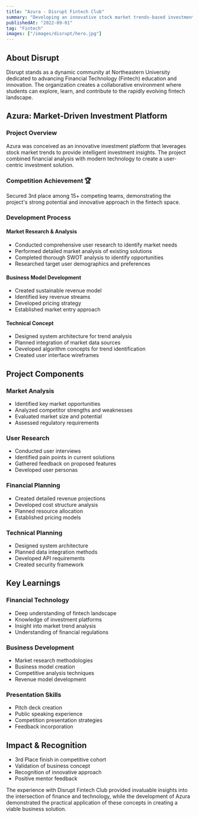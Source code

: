 ```yaml
---
title: "Azura - Disrupt Fintech Club"
summary: "Developing an innovative stock market trends-based investment platform"
publishedAt: "2022-09-01"
tag: "Fintech"
images: ["/images/disrupt/hero.jpg"]
---
```


## About Disrupt

Disrupt stands as a dynamic community at Northeastern University dedicated to advancing Financial Technology (Fintech) education and innovation. The organization creates a collaborative environment where students can explore, learn, and contribute to the rapidly evolving fintech landscape.

## Azura: Market-Driven Investment Platform

### Project Overview

Azura was conceived as an innovative investment platform that leverages stock market trends to provide intelligent investment insights. The project combined financial analysis with modern technology to create a user-centric investment solution.

### Competition Achievement 🏆

Secured 3rd place among 15+ competing teams, demonstrating the project's strong potential and innovative approach in the fintech space.

### Development Process

#### Market Research & Analysis
- Conducted comprehensive user research to identify market needs
- Performed detailed market analysis of existing solutions
- Completed thorough SWOT analysis to identify opportunities
- Researched target user demographics and preferences

#### Business Model Development
- Created sustainable revenue model
- Identified key revenue streams
- Developed pricing strategy
- Established market entry approach

#### Technical Concept
- Designed system architecture for trend analysis
- Planned integration of market data sources
- Developed algorithm concepts for trend identification
- Created user interface wireframes

## Project Components

### Market Analysis
- Identified key market opportunities
- Analyzed competitor strengths and weaknesses
- Evaluated market size and potential
- Assessed regulatory requirements

### User Research
- Conducted user interviews
- Identified pain points in current solutions
- Gathered feedback on proposed features
- Developed user personas

### Financial Planning
- Created detailed revenue projections
- Developed cost structure analysis
- Planned resource allocation
- Established pricing models

### Technical Planning
- Designed system architecture
- Planned data integration methods
- Developed API requirements
- Created security framework

## Key Learnings

### Financial Technology
- Deep understanding of fintech landscape
- Knowledge of investment platforms
- Insight into market trend analysis
- Understanding of financial regulations

### Business Development
- Market research methodologies
- Business model creation
- Competitive analysis techniques
- Revenue model development

### Presentation Skills
- Pitch deck creation
- Public speaking experience
- Competition presentation strategies
- Feedback incorporation

## Impact & Recognition

- 3rd Place finish in competitive cohort
- Validation of business concept
- Recognition of innovative approach
- Positive mentor feedback

The experience with Disrupt Fintech Club provided invaluable insights into the intersection of finance and technology, while the development of Azura demonstrated the practical application of these concepts in creating a viable business solution.